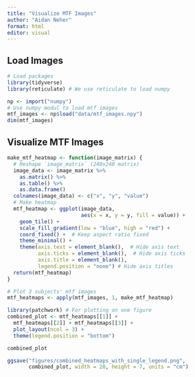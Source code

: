 ```yaml
---
title: "Visualize MTF Images"
author: "Aidan Neher"
format: html
editor: visual
---
```


## Load Images

```r

# Load packages
library(tidyverse)
library(reticulate) # We use reticulate to load numpy

np <- import("numpy")
# Use numpy modul to load mtf images
mtf_images <- np$load("data/mtf_images.npy")
dim(mtf_images)

```

## Visualize MTF Images

```r

make_mtf_heatmap <- function(image_matrix) {
  # Reshape `image_matrix` (240x240 matrix)
  image_data <- image_matrix %>%
    as.matrix() %>%
    as.table() %>%
    as.data.frame()
  colnames(image_data) <- c("x", "y", "value")
  # Make heatmap
  mtf_heatmap <- ggplot(image_data, 
                        aes(x = x, y = y, fill = value)) +
    geom_tile() +
    scale_fill_gradient(low = "blue", high = "red") +
    coord_fixed() +  # Keep aspect ratio fixed
    theme_minimal() +
    theme(axis.text = element_blank(),  # Hide axis text
          axis.ticks = element_blank(),  # Hide axis ticks
          axis.title = element_blank(),
          legend.position = "none") # Hide axis titles
  return(mtf_heatmap)
}

# Plot 3 subjects' mtf images
mtf_heatmaps <- apply(mtf_images, 1, make_mtf_heatmap)

library(patchwork) # For plotting on one figure 
combined_plot <- mtf_heatmaps[[1]] + 
  mtf_heatmaps[[2]] + mtf_heatmaps[[3]] + 
  plot_layout(ncol = 3) +
  theme(legend.position = "bottom")

combined_plot

ggsave("figures/combined_heatmaps_with_single_legend.png",
       combined_plot, width = 20, height = 7, units = "cm")

```
